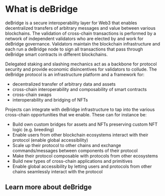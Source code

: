 # What is deBridge
 
deBridge is a secure interoperability layer for Web3 that enables decentralized transfers of arbitrary messages and value between various blockchains. The validation of cross-chain transactions is performed by a network of independent validators who are elected by and work for deBridge governance. Validators maintain the blockchain infrastructure and each run a deBridge node to sign all transactions that pass through deBridge smart contracts in different blockchains. 

Delegated staking and slashing mechanics act as a backbone for protocol security and provide economic disincentives for validators to collude.
The deBridge protocol is an infrastructure platform and a framework for:

* decentralized transfer of arbitrary data and assets
* cross-chain interoperability and composability of smart contracts
* cross-chain swaps
* interoperability and bridging of NFTs 

Projects can integrate with deBridge infrastructure to tap into the various cross-chain opportunities that we enable. These can for instance be:

* Build own custom bridges for assets and NFTs preserving custom NFT logic (e.g. breeding) 
* Enable users from other blockchain ecosystems interact with their protocol (enable global accessibility)
* Scale up their protocol to other chains and exchange commands/messages between components of their protocol
* Make their protocol composable with protocols from other ecosystems
* Build new types of cross-chain applications and primitives
* Enable global accessibility by letting users and protocols from other chains seamlessly interact with the protocol

## Learn more about deBridge 


